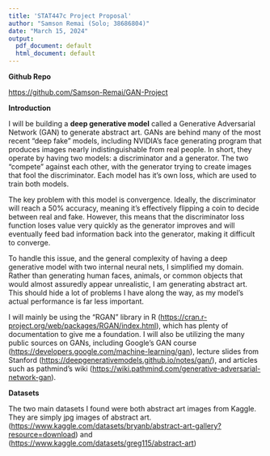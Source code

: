 ```yaml
---
title: 'STAT447c Project Proposal'
author: "Samson Remai (Solo; 38686804)"
date: "March 15, 2024"
output:
  pdf_document: default
  html_document: default
---
```


**Github Repo**

<https://github.com/Samson-Remai/GAN-Project>


**Introduction**

I will be building a **deep generative model** called a Generative Adversarial Network (GAN) to generate abstract art. GANs are behind many of the most recent "deep fake" models, including NVIDIA's face generating program that produces images nearly indistinguishable from real people. In short, they operate by having two models: a discriminator and a generator. The two "compete" against each other, with the generator trying to create images that fool the discriminator. Each model has it's own loss, which are used to train both models.

The key problem with this model is convergence. Ideally, the discriminator will reach a 50% accuracy, meaning it's effectively flipping a coin to decide between real and fake. However, this means that the discriminator loss function loses value very quickly as the generator improves and will eventually feed bad information back into the generator, making it difficult to converge. 

To handle this issue, and the general complexity of having a deep generative model with two internal neural nets, I simplified my domain. Rather than generating human faces, animals, or common objects that would almost assuredly appear unrealistic, I am generating abstract art. This should hide a lot of problems I have along the way, as my model's actual performance is far less important.

I will mainly be using the "RGAN" library in R (<https://cran.r-project.org/web/packages/RGAN/index.html>), which has plenty of documentation to give me a foundation. I will also be utilizing the many public sources on GANs, including Google's GAN course (<https://developers.google.com/machine-learning/gan>), lecture slides from Stanford (<https://deepgenerativemodels.github.io/notes/gan/>), and articles such as pathmind's wiki (<https://wiki.pathmind.com/generative-adversarial-network-gan>).


**Datasets**

The two main datasets I found were both abstract art images from Kaggle. They are simply jpg images of abstract art. (<https://www.kaggle.com/datasets/bryanb/abstract-art-gallery?resource=download>) and (<https://www.kaggle.com/datasets/greg115/abstract-art>)
